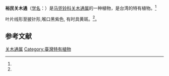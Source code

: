 {{Speciesbox
| status = 
| status_system = 
| image =
| genus = Isotrema
| species = yujungianum
| authority =  (C. T. Lu & J. C. Wang) X. X. Zhu, S. Liao & J. S. Ma
| synonyms = 
* 裕民马兜铃 ''Aristolochia yujungiana'' C. T. Lu & J. C. Wang
| synonyms_ref = <ref name="biods.2019183">{{cite journal |last1=Xinxin |first1=Zhu |last2=Jun |first2=Wang |last3=Shuai |first3=Liao |last4=Jinshuang |first4=Ma |title=Synopsis of Aristolochia L. and Isotrema Raf. (Aristolochiaceae) in China |journal=Biodiversity Science |date=2019-10-20 |volume=27 |issue=10 |pages=1143 |doi=10.17520/biods.2019183}}</ref>
}}

'''裕民关木通'''（[[学名|学名]]：{{lang|la|''Isotrema yujungianum''}}）是[[马兜铃科|马兜铃科]][[关木通属|关木通属]]的一种植物，是台湾的特有植物。<ref name="biods.2019183" />

叶片线形至披针形,喉口黑紫色, 有时具黄斑。<ref name="biods.2019183" />。

==参考文献==
{{reflist}}

{{Taxonbar|from=Q89021208}}
[[Category:关木通属|关木通属]]
[[Category:臺灣特有植物|Category:臺灣特有植物]]
{{植物小作品}}